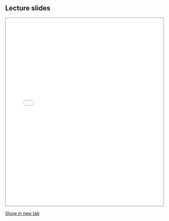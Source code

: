 

:::{.column-page}
## Lecture slides
```{=html}
<iframe class="slide-deck", style="width:100%;height:600px; border:1px solid gray;" src="presentation.html"></iframe>
```

[Show in new tab](presentation.html){target="_blank"}
:::



